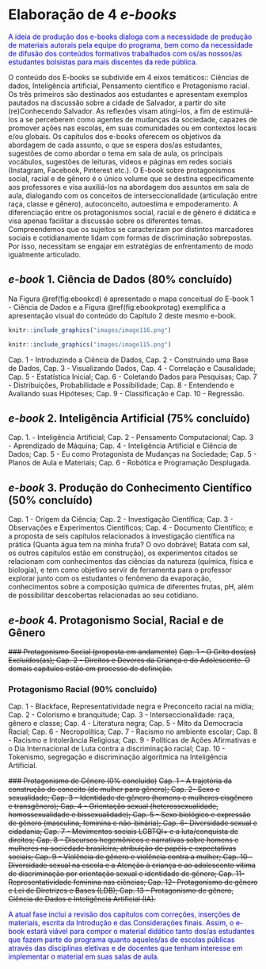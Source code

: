 # Elaboração de 4 *e-books*  {#ebooks}

<span style="color:blue">A ideia de produção dos e-books dialoga com a necessidade de
produção de materiais autorais pela equipe do programa, bem como da necessidade
de difusão dos conteúdos formativos trabalhados com os/as nossos/as estudantes
bolsistas para mais discentes da rede pública.</span>

O conteúdo dos E-books se subdivide em 4 eixos temáticos:: Ciências de dados, Inteligência artificial, Pensamento científico e Protagonismo racial. Os três primeiros são destinados aos estudantes e apresentam exemplos pautados na discussão sobre a cidade de Salvador, a partir do site (re)Conhecendo Salvador. As reflexões visam atingi-los, a fim de estimulá-los a se perceberem como agentes de mudanças da sociedade, capazes de promover ações nas escolas, em suas comunidades ou em contextos locais e/ou globais. Os capítulos dos e-books oferecem os objetivos da abordagem de cada assunto, o que se espera dos/as estudantes, sugestões de como abordar o tema em sala de aula, os principais vocábulos, sugestões de leituras, vídeos e páginas em redes sociais (Instagram, Facebook, Pinterest etc.).
O E-book sobre protagonismos social, racial e de gênero é o único volume que se destina especificamente aos professores e visa auxiliá-los na abordagem dos assuntos em sala de aula, dialogando com os conceitos de interseccionalidade (articulação entre raça, classe e gênero), autoconceito, autoestima e empoderamento. A diferenciação entre os protagonismos social, racial e de gênero é didática e visa apenas facilitar a discussão sobre os diferentes temas. Compreendemos que os sujeitos se caracterizam por distintos marcadores sociais e cotidianamente lidam com formas de discriminação sobrepostas. Por isso, necessitam se engajar em estratégias de enfrentamento de modo igualmente articulado.

## *e-book* 1. Ciência de Dados ($80\%$ concluído) {#ebookcd}

Na Figura \@ref(fig:ebookcd) é apresentado o mapa conceitual do E-book 1 - Ciência de Dados e a Figura \@ref(fig:ebookprotag) exemplifica a apresentação visual do conteúdo do Capítulo 2 deste mesmo e-book.

```r
knitr::include_graphics("images/image116.png")
```

```r
knitr::include_graphics("images/image115.png")
```


Cap. 1 - Introduzindo a Ciência de Dados, Cap. 2 - Construindo uma Base de Dados, Cap. 3 - Visualizando Dados, Cap. 4 - Correlação e Causalidade; Cap. 5 - Estatística Inicial; Cap. 6 - Coletando Dados para Pesquisas; Cap. 7 - Distribuições, Probabilidade e Possibilidade; Cap. 8 - Entendendo e Avaliando suas Hipóteses; Cap. 9 - Classificação e Cap. 10 - Regressão.


## *e-book* 2. Inteligência Artificial ($75\%$ concluído) {#ebookia}
Cap. 1. - Inteligência Artificial; Cap. 2 - Pensamento Computacional; Cap. 3 - Aprendizado de Máquina; Cap. 4 - Inteligência Artificial e Ciência de Dados; Cap. 5 - Eu como Protagonista de Mudanças na Sociedade; Cap. 5 - Planos de Aula e Materiais; Cap. 6 - Robótica e Programação Desplugada.

## *e-book* 3. Produção do Conhecimento Científico ($50\%$ concluído) {#ebookpcc}
Cap. 1 - Origem da Ciência; Cap. 2 - Investigação Científica; Cap. 3 - Observações e Experimentos Científicos; Cap. 4 - Documento Científico; e a proposta de seis capítulos relacionados à investigação científica na prática (Quanta água tem na minha fruta? O ovo dobrável; Batata com sal, os outros capítulos estão em construção), os experimentos citados se relacionam com conhecimentos das ciências da natureza (química, física e biologia), e tem como objetivo servir de ferramenta para o professor explorar junto com os estudantes o fenômeno da evaporação, conhecimentos sobre a composição química de diferentes frutas, pH, além de possibilitar descobertas relacionadas ao seu cotidiano.

## *e-book* 4. Protagonismo Social, Racial e de Gênero {#ebookpsrg}

~~### Protagonismo Social (proposta em andamento)~~
~~Cap. 1 - O Grito dos(as) Excluídos(as); Cap. 2 - Direitos e Deveres da Criança e do Adolescente. O demais capítulos estão em processo de definição.~~

### Protagonismo Racial ($90\%$ concluído)
Cap. 1 - Blackface, Representatividade negra e Preconceito racial na mídia; Cap. 2 - Colorismo e branquitude; Cap. 3 - Interseccionalidade: raça, gênero e classe; Cap. 4 - Literatura negra; Cap. 5 - Mito da Democracia Racial; Cap. 6 - Necropolítica; Cap. 7 - Racismo no ambiente escolar; Cap. 8 - Racismo e Intolerância Religiosa; Cap. 9 - Políticas de Ações Afirmativas e o Dia Internacional de Luta contra a discriminação racial; Cap. 10 - Tokenismo, segregação e discriminação algorítmica na Inteligência Artificial.

~~### Protagonismo de Gênero ($0\%$ concluído)~~
~~Cap. 1 - A trajetória da construção do conceito (de mulher para gênero); Cap. 2- Sexo e sexualidade; Cap. 3 - Identidade de gênero (homens e mulheres cisgênero e transgênero); Cap. 4 - Orientação sexual (heterossexualidade, homossexualidade e bissexualidade); Cap. 5 - Sexo biológico e expressão de gênero (masculina, feminina e não-binária); Cap. 6- Diversidade sexual e cidadania; Cap. 7 - Movimentos sociais LGBTQI+ e a luta/conquista de direitos; Cap. 8 - Discursos hegemônicos e narrativas sobre homens e mulheres na sociedade brasileira; atribuição de papéis e expectativas sociais; Cap. 9 - Violência de gênero e violência contra a mulher; Cap. 10 - Diversidade sexual na escola e a Atenção à criança e ao adolescente vítima de discriminação por orientação sexual e identidade de gênero; Cap. 11- Representatividade feminina nas ciências; Cap. 12- Protagonismo de gênero e Lei de Diretrizes e Bases (LDB); Cap. 13 - Protagonismo de gênero, Ciência de Dados e Inteligência Artificial (IA).~~

<span style="color:blue">A atual fase inclui a revisão dos capítulos com correções,
inserções de materiais, escrita da Introdução e das Considerações finais. Assim, o e-
book estará viável para compor o material didático tanto dos/as estudantes que fazem
parte do programa quanto aqueles/as de escolas públicas através das disciplinas
eletivas e de docentes que tenham interesse em implementar o material em suas salas
de aula.</span>




